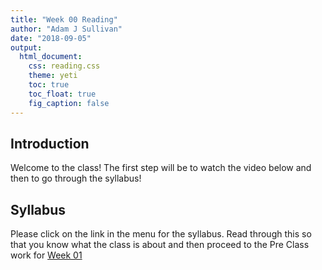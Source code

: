 ```yaml
---
title: "Week 00 Reading"
author: "Adam J Sullivan"
date: "2018-09-05"
output: 
  html_document: 
    css: reading.css
    theme: yeti
    toc: true
    toc_float: true
    fig_caption: false
---
```



## Introduction
Welcome to the class! The first step will be to watch the video below and then to go through the syllabus!





## Syllabus

Please click on the link in the menu for the syllabus. Read through this so that you know what the class is about and then proceed to the Pre Class work for [Week 01]()